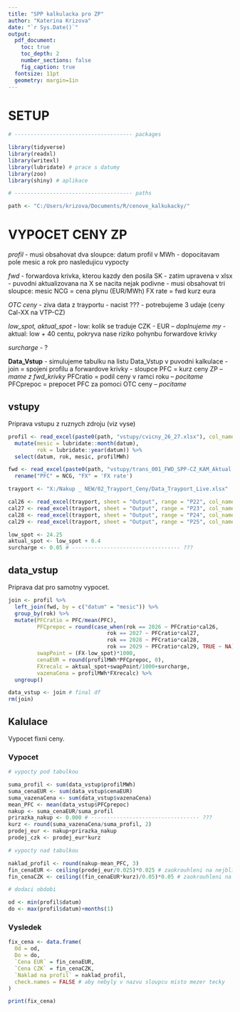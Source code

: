 ```yaml
---
title: "SPP kalkulacka pro ZP"
author: "Katerina Krizova"
date: "`r Sys.Date()`"
output:
  pdf_document:
    toc: true
    toc_depth: 2
    number_sections: false
    fig_caption: true
  fontsize: 11pt
  geometry: margin=1in
---
```


# SETUP

```r

# ------------------------------------- packages

library(tidyverse)
library(readxl)
library(writexl)
library(lubridate) # prace s datumy
library(zoo)
library(shiny) # aplikace

# ------------------------------------- paths

path <- "C:/Users/krizova/Documents/R/cenove_kalkukacky/"

```

# VYPOCET CENY ZP

*profil*
  - musi obsahovat dva sloupce:
    datum
    profil v MWh
  - dopocitavam pole mesic a rok pro nasledujicu vypocty

*fwd*
  - forwardova krivka, kterou kazdy den posila SK
  - zatim upravena v xlsx
  - puvodni aktualizovana na X se nacita nejak podivne
  - musi obsahovat tri sloupce:
    mesic
    NCG = cena plynu (EUR/MWh)
    FX rate = fwd kurz eura
    
*OTC ceny*
  - ziva data z trayportu
  - nacist ???
    - potrebujeme 3 udaje (ceny Cal-XX na VTP-CZ)
    
*low_spot, aktual_spot*
  - low: kolik se traduje CZK - EUR -- *doplnujeme my*
  - aktual: low + 40 centu, pokryva nase riziko pohynbu forwardove krivky 
  
*surcharge*
   - ?
  
**Data_Vstup**
  - simulujeme tabulku na listu Data_Vstup v puvodni kalkulace
  - join = spojeni profilu a forwardove krivky
  - sloupce
      PFC = kurz ceny ZP -- *mame z fwd_krivky*
      PFCratio = podil ceny v ramci roku -- *pocitame*
      PFCprepoc = prepocet PFC za pomoci OTC ceny -- *pocitame*

## vstupy

Priprava vstupu z ruznych zdroju (viz vyse)

```r

profil <- read_excel(paste0(path, "vstupy/cvicny_26_27.xlsx"), col_names = T) %>% 
  mutate(mesic = lubridate::month(datum),
         rok = lubridate::year(datum)) %>% 
  select(datum, rok, mesic, profilMWh)

fwd <- read_excel(paste0(path, "vstupy/trans_001_FWD_SPP-CZ_KAM_Aktual.xlsx"), sheet = "List1") %>% 
  rename("PFC" = NCG, "FX" = 'FX rate')

trayport <- "X:/Nakup _ NEW/02_Trayport_Ceny/Data_Trayport_Live.xlsx"

cal26 <- read_excel(trayport, sheet = "Output", range = "P22", col_names = FALSE)[[1]]
cal27 <- read_excel(trayport, sheet = "Output", range = "P23", col_names = FALSE)[[1]]
cal28 <- read_excel(trayport, sheet = "Output", range = "P24", col_names = FALSE)[[1]]
cal29 <- read_excel(trayport, sheet = "Output", range = "P25", col_names = FALSE)[[1]]

low_spot <- 24.25
aktual_spot <- low_spot + 0.4
surcharge <- 0.05 # ---------------------------------- ???

```

## data_vstup

Priprava dat pro samotny vypocet.

```r

join <- profil %>% 
  left_join(fwd, by = c("datum" = "mesic")) %>% 
  group_by(rok) %>% 
  mutate(PFCratio = PFC/mean(PFC),
         PFCprepoc = round(case_when(rok == 2026 ~ PFCratio*cal26,
                               rok == 2027 ~ PFCratio*cal27,
                               rok == 2028 ~ PFCratio*cal28,
                               rok == 2029 ~ PFCratio*cal29, TRUE ~ NA), 3),
         swapPoint = (FX-low_spot)*1000,
         cenaEUR = round(profilMWh*PFCprepoc, 0),
         FXrecalc = aktual_spot+swapPoint/1000+surcharge,
         vazenaCena = profilMWh*FXrecalc) %>% 
  ungroup()

data_vstup <- join # final df
rm(join)
```

## Kalulace

Vypocet fixni ceny.

### Vypocet

```r

# vypocty pod tabulkou

suma_profil <- sum(data_vstup$profilMWh)
suma_cenaEUR <- sum(data_vstup$cenaEUR)
suma_vazenaCena <- sum(data_vstup$vazenaCena)
mean_PFC <- mean(data_vstup$PFCprepoc)
nakup <- suma_cenaEUR/suma_profil
prirazka_nakup <- 0.000 # ---------------------------------- ???
kurz <- round(suma_vazenaCena/suma_profil, 2)
prodej_eur <- nakup+prirazka_nakup
prodej_czk <- prodej_eur*kurz

# vypocty nad tabulkou

naklad_profil <- round(nakup-mean_PFC, 3)
fin_cenaEUR <- ceiling(prodej_eur/0.025)*0.025 # zaokrouhleni na nejblizsi nejvyssi hranici 0,025 
fin_cenaCZK <- ceiling((fin_cenaEUR*kurz)/0.05)*0.05 # zaokrouhleni na nejblizsi nejvyssi hranici 0,05 

# dodaci obdobi

od <- min(profil$datum)
do <- max(profil$datum)+months(1)

```

### Vysledek

```r

fix_cena <- data.frame(
  Od = od,
  Do = do,
  `Cena EUR` = fin_cenaEUR,
  `Cena CZK` = fin_cenaCZK,
  `Naklad na profil` = naklad_profil,
  check.names = FALSE # aby nebyly v nazvu sloupcu misto mezer tecky
)

print(fix_cena)

```

